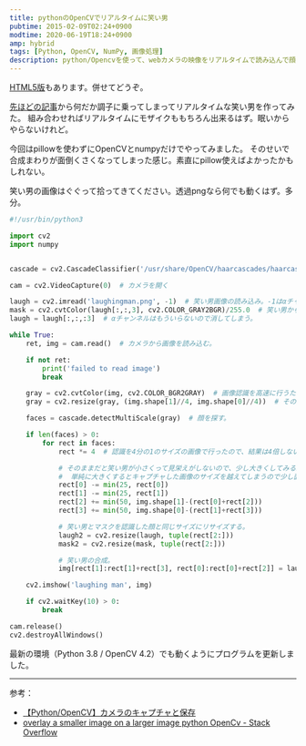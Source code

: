 ```yaml
---
title: pythonのOpenCVでリアルタイムに笑い男
pubtime: 2015-02-09T02:24+0900
modtime: 2020-06-19T18:24+0900
amp: hybrid
tags: [Python, OpenCV, NumPy, 画像処理]
description: python/Opencvを使って、webカメラの映像をリアルタイムで読み込んで顔を検出して、笑い男の画像を重ねるプログラムを作ってみました。
---
```


<PS date="2016-01-11">
    <a href="/blog/2016/01/html5-realtime-laughing-man">HTML5版</a>もあります。併せてどうぞ。
</PS>

[先ほどの記事](/blog/2015/02/python-opencv-pillow-facemosaic)から何だか調子に乗ってしまってリアルタイムな笑い男を作ってみた。
組み合わせればリアルタイムにモザイクももちろん出来るはず。眠いからやらないけれど。

今回はpillowを使わずにOpenCVとnumpyだけでやってみました。
そのせいで合成まわりが面倒くさくなってしまった感じ。素直にpillow使えばよかったかもしれない。

笑い男の画像はぐぐって拾ってきてください。透過pngなら何でも動くはず。多分。

``` python
#!/usr/bin/python3

import cv2
import numpy


cascade = cv2.CascadeClassifier('/usr/share/OpenCV/haarcascades/haarcascade_frontalface_alt.xml')  # 顔認識用の特徴量

cam = cv2.VideoCapture(0)  # カメラを開く

laugh = cv2.imread('laughingman.png', -1)  # 笑い男画像の読み込み。-1はαチャンネル付きということのようだ？
mask = cv2.cvtColor(laugh[:,:,3], cv2.COLOR_GRAY2BGR)/255.0  # 笑い男からαチャンネルだけを抜き出して0から1までの値にする。あと3チャンネルにしておく。
laugh = laugh[:,:,:3]  # αチャンネルはもういらないので消してしまう。

while True:
    ret, img = cam.read()  # カメラから画像を読み込む。

    if not ret:
        print('failed to read image')
        break

    gray = cv2.cvtColor(img, cv2.COLOR_BGR2GRAY)  # 画像認識を高速に行うためにグレースケール化。
    gray = cv2.resize(gray, (img.shape[1]//4, img.shape[0]//4))  # そのままだと遅かったので画像を4分の1にしてさらに高速化。

    faces = cascade.detectMultiScale(gray)  # 顔を探す。

    if len(faces) > 0:
        for rect in faces:
            rect *= 4  # 認識を4分の1のサイズの画像で行ったので、結果は4倍しないといけない。

            # そのままだと笑い男が小さくって見栄えがしないので、少し大きくしてみる。
            #  単純に大きくするとキャプチャした画像のサイズを越えてしまうので少し面倒な処理をしている。
            rect[0] -= min(25, rect[0])
            rect[1] -= min(25, rect[1])
            rect[2] += min(50, img.shape[1]-(rect[0]+rect[2]))
            rect[3] += min(50, img.shape[0]-(rect[1]+rect[3]))

            # 笑い男とマスクを認識した顔と同じサイズにリサイズする。
            laugh2 = cv2.resize(laugh, tuple(rect[2:]))
            mask2 = cv2.resize(mask, tuple(rect[2:]))

            # 笑い男の合成。
            img[rect[1]:rect[1]+rect[3], rect[0]:rect[0]+rect[2]] = laugh2[:,:] * mask2 + img[rect[1]:rect[1]+rect[3], rect[0]:rect[0]+rect[2]] * (1.0 - mask2)

    cv2.imshow('laughing man', img)

    if cv2.waitKey(10) > 0:
        break

cam.release()
cv2.destroyAllWindows()
```


<PS date="2020-06-19">

最新の環境（Python 3.8 / OpenCV 4.2）でも動くようにプログラムを更新しました。

</PS>

---

参考：
- [【Python/OpenCV】カメラのキャプチャと保存](http://python-gazo.blog.jp/opencv/Webカメラ画像取得)
- [overlay a smaller image on a larger image python OpenCv - Stack Overflow](http://stackoverflow.com/questions/14063070/overlay-a-smaller-image-on-a-larger-image-python-opencv)
